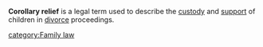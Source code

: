 '''Corollary relief''' is a legal term used to describe the [[child custody|custody]] and [[child support|support]] of children in [[divorce]] proceedings.

{{stub}}
[[category:Family law]]